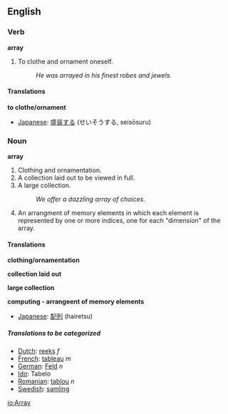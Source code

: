 ==English==

===Verb===
'''array'''

# To clothe and ornament oneself.
#: ''He was arrayed in his finest robes and jewels.''

====Translations====
'''to clothe/ornament'''
{{top}}
*[[Japanese]]: [[盛装する]] (せいそうする, seisōsuru)
{{mid}}
{{bottom}}


===Noun===
'''array'''

# Clothing and ornamentation.
# A collection laid out to be viewed in full.
# A large collection.
#: ''We offer a dazzling array of choices.''
# {{computing}} An arrangment of memory elements in which each element is represented by one or more indices, one for each "dimension" of the array.

====Translations====
'''clothing/ornamentation'''
{{top}}
{{mid}}
{{bottom}}

'''collection laid out'''
{{top}}
{{mid}}
{{bottom}}

'''large collection'''
{{top}}
{{mid}}
{{bottom}}

'''computing - arrangeent of memory elements'''
{{top}}
*[[Japanese]]: [[配列]] (hairetsu)
{{mid}}
{{bottom}}

=====Translations to be categorized=====
{{checktrans}}
<!--Remove this section once all of the translations below have been moved into the tables above.-->
*[[Dutch]]: [[reeks]] ''f''
*[[French]]: [[tableau]] ''m''
*[[German]]: [[Feld]] ''n''
*[[Ido]]: Tabelo
*[[Romanian]]: [[tablou]] ''n''
*[[Swedish]]: [[samling]]

[[io:Array]]